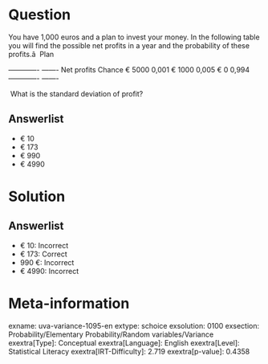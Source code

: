 Question
========

You have 1,000 euros and a plan to invest your money. In the following table you will find the possible net profits in a year and the probability of these profits.â \ Plan

  ------------- ------- Net profits Chance € 5000 0,001 € 1000 0,005 € 0 0,994 ------------- -------

\ What is the standard deviation of profit?

Answerlist
----------

* € 10
* € 173
* € 990
* € 4990

Solution
========

Answerlist
----------

* € 10: Incorrect
* € 173: Correct
* 990 €: Incorrect
* € 4990: Incorrect

Meta-information
================
exname: uva-variance-1095-en
extype: schoice
exsolution: 0100
exsection: Probability/Elementary Probability/Random variables/Variance
exextra[Type]: Conceptual
exextra[Language]: English
exextra[Level]: Statistical Literacy
exextra[IRT-Difficulty]: 2.719
exextra[p-value]: 0.4358
